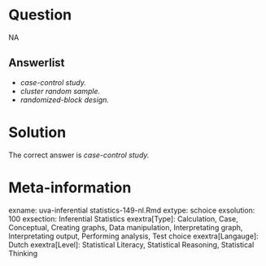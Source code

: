 Question
========

NA

Answerlist
----------
* <em>case-control study. </em>
* <em>cluster random sample. </em>
* <em>randomized-block design. </em>

Solution
========

The correct answer is  <em>case-control study. </em> 

Meta-information
================
exname: uva-inferential statistics-149-nl.Rmd 
extype: schoice 
exsolution: 100 
exsection: Inferential Statistics
exextra[Type]: Calculation, Case, Conceptual, Creating graphs, Data manipulation, Interpretating graph, Interpretating output, Performing analysis, Test choice 
exextra[Langauge]: Dutch 
exextra[Level]: Statistical Literacy, Statistical Reasoning, Statistical Thinking 
